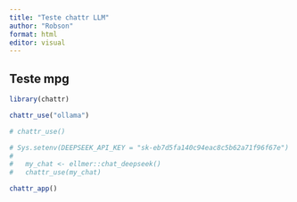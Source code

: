 ```yaml
---
title: "Teste chattr LLM"
author: "Robson"
format: html
editor: visual
---
```


## Teste mpg

```r
library(chattr)
```

```r
chattr_use("ollama")
```

```r
# chattr_use()
```

```r
# Sys.setenv(DEEPSEEK_API_KEY = "sk-eb7d5fa140c94eac8c5b62a71f96f67e")
# 
#   my_chat <- ellmer::chat_deepseek()
#   chattr_use(my_chat)
```

```r
chattr_app()
```

